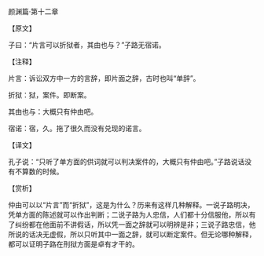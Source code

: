 

颜渊篇·第十二章

【原文】

子曰：“片言可以折狱者，其由也与？”子路无宿诺。

【注释】

片言：诉讼双方中一方的言辞，即片面之辞，古时也叫“单辞”。

折狱：狱，案件。即断案。

其由也与：大概只有仲由吧。

宿诺：宿，久。拖了很久而没有兑现的诺言。

【译文】

孔子说：“只听了单方面的供词就可以判决案件的，大概只有仲由吧。”子路说话没有不算数的时候。

【赏析】

仲由可以以“片言”而“折狱”，这是为什么？历来有这样几种解释。一说子路明决，凭单方面的陈述就可以作出判断；二说子路为人忠信，人们都十分信服他，所以有了纠纷都在他面前不讲假话，所以凭一面之辞就可以明辨是非；三说子路忠信，他所说的话决无虚假，所以只听其中一面之辞，就可以断定案件。但无论哪种解释，都可以证明子路在刑狱方面是卓有才干的。

